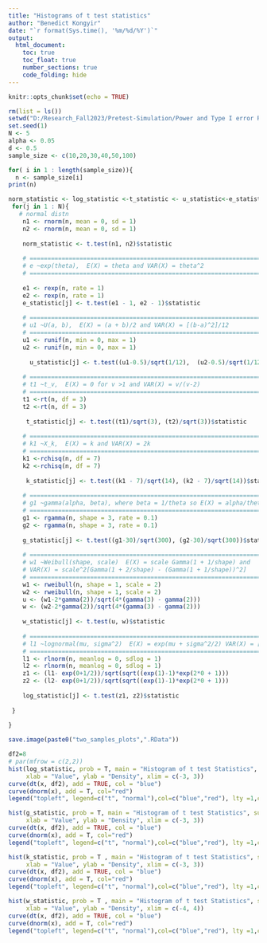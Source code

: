 ---
title: "Histograms of t test statistics"
author: "Benedict Kongyir"
date: "`r format(Sys.time(), '%m/%d/%Y')`"
output: 
  html_document:
    toc: true
    toc_float: true
    number_sections: true
    code_folding: hide
---

```{r setup, include=FALSE}
knitr::opts_chunk$set(echo = TRUE)
```


```{r}
rm(list = ls())
setwd("D:/Research_Fall2023/Pretest-Simulation/Power and Type I error Rate/Rmarkdown")
set.seed(1)
N <- 5
alpha <- 0.05
d <- 0.5
sample_size <- c(10,20,30,40,50,100)
```


```{r}
for( i in 1 : length(sample_size)){
  n <- sample_size[i]
print(n)

norm_statistic <- log_statistic <-t_statistic <- u_statistic<-e_statistic <- k_statistic <-g_statistic <- w_statistic <- NULL
 for(j in 1 : N){
   # normal distn
    n1 <- rnorm(n, mean = 0, sd = 1)
    n2 <- rnorm(n, mean = 0, sd = 1)
    
    norm_statistic <- t.test(n1, n2)$statistic
    
    # ===============================================================================================
    # e ~exp(theta),  E(X) = theta and VAR(X) = theta^2
    # ===============================================================================================
    
    e1 <- rexp(n, rate = 1)
    e2 <- rexp(n, rate = 1)
    e_statistic[j] <- t.test(e1 - 1, e2 - 1)$statistic
    
    # ===============================================================================================
    # u1 ~U(a, b),  E(X) = (a + b)/2 and VAR(X) = [(b-a)^2]/12
    # ===============================================================================================
    u1 <- runif(n, min = 0, max = 1)
    u2 <- runif(n, min = 0, max = 1)
    
      u_statistic[j] <- t.test((u1-0.5)/sqrt(1/12),  (u2-0.5)/sqrt(1/12))$statistic
    
    # ===============================================================================================
    # t1 ~t_v,  E(X) = 0 for v >1 and VAR(X) = v/(v-2)
    # ===============================================================================================
    t1 <-rt(n, df = 3) 
    t2 <-rt(n, df = 3) 
    
     t_statistic[j] <- t.test((t1)/sqrt(3), (t2)/sqrt(3))$statistic
    
    # ===============================================================================================
    # k1 ~X_k,  E(X) = k and VAR(X) = 2k
    # ===============================================================================================
    k1 <-rchisq(n, df = 7) 
    k2 <-rchisq(n, df = 7) 
    
     k_statistic[j] <- t.test((k1 - 7)/sqrt(14), (k2 - 7)/sqrt(14))$statistic
    
    # ===============================================================================================
    # g1 ~gamma(alpha, beta), where beta = 1/theta so E(X) = alpha/theta and VAR(X) = alpha/(theta)^2
    # ===============================================================================================
    g1 <- rgamma(n, shape = 3, rate = 0.1) 
    g2 <- rgamma(n, shape = 3, rate = 0.1)
    
    g_statistic[j] <- t.test((g1-30)/sqrt(300), (g2-30)/sqrt(300))$statistic
    
    # ===============================================================================================
    # w1 ~Weibull(shape, scale)  E(X) = scale Gamma(1 + 1/shape) and 
    # VAR(X) = scale^2[Gamma(1 + 2/shape) - (Gamma(1 + 1/shape))^2]
    # ===============================================================================================
    w1 <- rweibull(n, shape = 1, scale = 2) 
    w2 <- rweibull(n, shape = 1, scale = 2)
    u <- (w1-2*gamma(2))/sqrt(4*(gamma(3) - gamma(2)))
    w <- (w2-2*gamma(2))/sqrt(4*(gamma(3) - gamma(2)))
    
    w_statistic[j] <- t.test(u, w)$statistic
      
    # ===================================================================================================
    # l1 ~lognormal(mu, sigma^2)  E(X) = exp(mu + sigma^2/2) VAR(X) = [exp(sigma^2)-1]exp(2mu + sigma^2)
    # ===================================================================================================
    l1 <- rlnorm(n, meanlog = 0, sdlog = 1)
    l2 <- rlnorm(n, meanlog = 0, sdlog = 1)
    z1 <- (l1- exp(0+1/2))/sqrt(sqrt((exp(1)-1)*exp(2*0 + 1)))
    z2 <- (l2- exp(0+1/2))/sqrt(sqrt((exp(1)-1)*exp(2*0 + 1)))
    
    log_statistic[j] <- t.test(z1, z2)$statistic
    
 }
  
}
```


```{r}
save.image(paste0("two_samples_plots",".RData"))
```


```{r}
df2=8
# par(mfrow = c(2,2))
hist(log_statistic, prob = T, main = "Histogram of t test Statistics", sub = "Expoential Dist",
     xlab = "Value", ylab = "Density", xlim = c(-3, 3))
curve(dt(x, df2), add = TRUE, col = "blue")
curve(dnorm(x), add = T, col="red")
legend("topleft", legend=c("t", "normal"),col=c("blue","red"), lty =1,cex = 0.5)

hist(g_statistic, prob = T, main = "Histogram of t test Statistics", sub = "t Dist",
     xlab = "Value", ylab = "Density", xlim = c(-3, 3))
curve(dt(x, df2), add = TRUE, col = "blue")
curve(dnorm(x), add = T, col="red")
legend("topleft", legend=c("t", "normal"),col=c("blue","red"), lty =1,cex = 0.5)

hist(k_statistic, prob = T , main = "Histogram of t test Statistics", sub = "uniform Dist",
     xlab = "Value", ylab = "Density", xlim = c(-3, 3))
curve(dt(x, df2), add = TRUE, col = "blue")
curve(dnorm(x), add = T, col="red")
legend("topleft", legend=c("t", "normal"),col=c("blue","red"), lty =1,cex = 0.5)

hist(w_statistic, prob = T , main = "Histogram of t test Statistics", sub = "Chi-Square Dist",
     xlab = "Value", ylab = "Density", xlim = c(-4, 4))
curve(dt(x, df2), add = TRUE, col = "blue")
curve(dnorm(x), add = T, col="red")
legend("topleft", legend=c("t", "normal"),col=c("blue","red"), lty =1,cex = 0.5)
```

